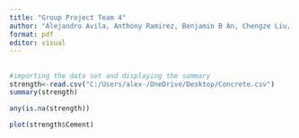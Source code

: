 ---
title: "Group Project Team 4"
author: "Alejandro Avila, Anthony Ramirez, Benjamin B An, Chengze Liu, Vishu Kodikanti"
format: pdf
editor: visual
---

## 

```{r}
#importing the data set and displaying the summary
strength<-read.csv("C:/Users/alex-/OneDrive/Desktop/Concrete.csv")
summary(strength)

```
```{r}
any(is.na(strength))
```

```{r}
plot(strength$Cement)
```